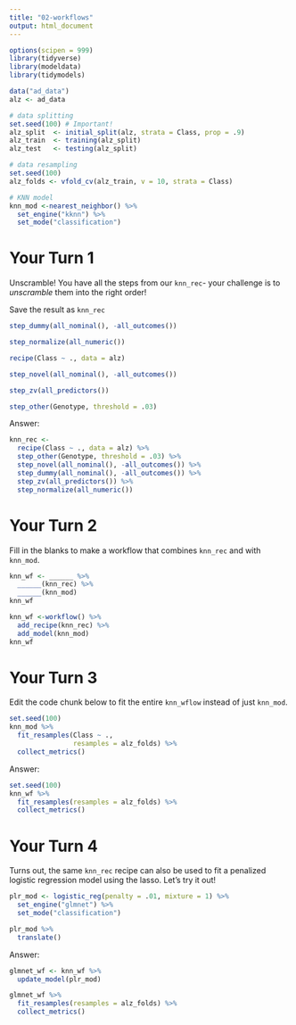 ```yaml
---
title: "02-workflows"
output: html_document
---
```


```r
options(scipen = 999)
library(tidyverse)
library(modeldata)
library(tidymodels)

data("ad_data")
alz <- ad_data

# data splitting
set.seed(100) # Important!
alz_split  <- initial_split(alz, strata = Class, prop = .9)
alz_train  <- training(alz_split)
alz_test   <- testing(alz_split)

# data resampling
set.seed(100)
alz_folds <- vfold_cv(alz_train, v = 10, strata = Class)

# KNN model
knn_mod <-nearest_neighbor() %>%              
  set_engine("kknn") %>%             
  set_mode("classification") 
```

# Your Turn 1

Unscramble! You have all the steps from our `knn_rec`- your challenge is to *unscramble* them into the right order! 

Save the result as `knn_rec`

```r
step_dummy(all_nominal(), -all_outcomes())

step_normalize(all_numeric()) 

recipe(Class ~ ., data = alz)

step_novel(all_nominal(), -all_outcomes()) 

step_zv(all_predictors()) 

step_other(Genotype, threshold = .03) 
```

Answer:

```r
knn_rec <- 
  recipe(Class ~ ., data = alz) %>%
  step_other(Genotype, threshold = .03) %>% 
  step_novel(all_nominal(), -all_outcomes()) %>% 
  step_dummy(all_nominal(), -all_outcomes()) %>% 
  step_zv(all_predictors()) %>% 
  step_normalize(all_numeric()) 
```

# Your Turn 2

Fill in the blanks to make a workflow that combines `knn_rec` and with `knn_mod`.

```r
knn_wf <- ______ %>% 
  ______(knn_rec) %>% 
  ______(knn_mod)
knn_wf
```

```r
knn_wf <-workflow() %>% 
  add_recipe(knn_rec) %>% 
  add_model(knn_mod)
knn_wf
```

# Your Turn 3

Edit the code chunk below to fit the entire `knn_wflow` instead of just `knn_mod`.

```r
set.seed(100)
knn_mod %>% 
  fit_resamples(Class ~ ., 
                resamples = alz_folds) %>% 
  collect_metrics()
```

Answer:

```r
set.seed(100)
knn_wf %>% 
  fit_resamples(resamples = alz_folds) %>% 
  collect_metrics()
```

# Your Turn 4

Turns out, the same `knn_rec` recipe can also be used to fit a penalized logistic regression model using the lasso. Let's try it out!

```r
plr_mod <- logistic_reg(penalty = .01, mixture = 1) %>% 
  set_engine("glmnet") %>% 
  set_mode("classification")

plr_mod %>% 
  translate()
```

Answer:

```r
glmnet_wf <- knn_wf %>% 
  update_model(plr_mod)

glmnet_wf %>% 
  fit_resamples(resamples = alz_folds) %>% 
  collect_metrics()
```



